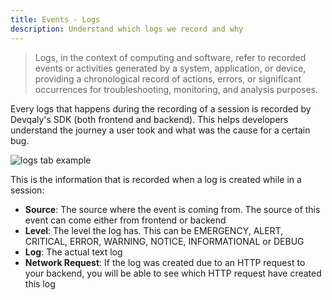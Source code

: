```yaml
---
title: Events - Logs
description: Understand which logs we record and why
---
```



> Logs, in the context of computing and software, refer to recorded events or activities generated by a system,
application, or device, providing a chronological record of actions, errors, or significant occurrences for
troubleshooting, monitoring, and analysis purposes.

Every logs that happens during the recording of a session is recorded by Devqaly's SDK (both frontend and backend).
This helps developers understand the journey a user took and what was the cause for a certain bug.

<Image src={logsTabExample} alt="logs tab example"/>

This is the information that is recorded when a log is created while in a session:

- **Source**: The source where the event is coming from. The source of this event can come either from frontend or backend
- **Level**: The level the log has. This can be EMERGENCY, ALERT, CRITICAL, ERROR, WARNING, NOTICE, INFORMATIONAL or DEBUG
- **Log**: The actual text log
- **Network Request**: If the log was created due to an HTTP request to your backend, you will be able
to see which HTTP request have created this log